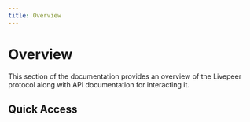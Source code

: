 ```yaml
---
title: Overview
---
```


# Overview

This section of the documentation provides an overview of the Livepeer protocol
along with API documentation for interacting it.

## Quick Access

<DocsCardsContainer>
  <DocsCard
    key={1}
    title="Core Concepts"
    description="Big-picture explanations of the Livepeer protocol. Most useful for building
understanding of a particular topic.
"
    href="/docs/protocol/core-concepts/overview"
  />
  <DocsCard
    key={2}
    title="Reference"
    description="Covers APIs for interacting with Livepeer protocol data.
"
    href="/docs/protocol/reference/api"
  />
</DocsCardsContainer>
